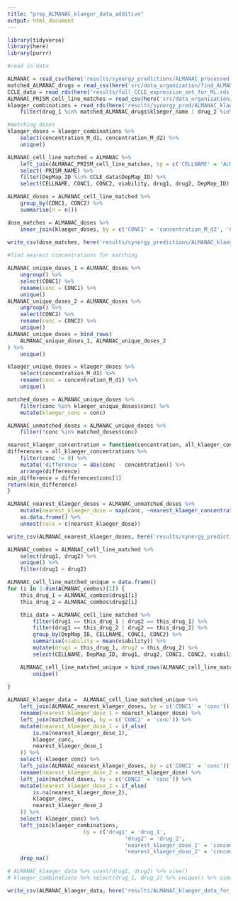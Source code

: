 ```yaml
---
title: "prep_ALMANAC_klaeger_data_additive"
output: html_document
---
```


```r
library(tidyverse)
library(here)
library(purrr)
```

```r
#read in data 

ALMANAC = read_csv(here('results/synergy_predictions/ALMANAC_processed.csv'))
matched_ALMANAC_drugs = read_csv(here('src/data_organization/find_ALMANAC_klaeger_matches/ALMANAC_klaeger_matchlist.csv'))
CCLE_data = read_rds(here('results/full_CCLE_expression_set_for_ML.rds'))
ALMANAC_PRISM_cell_line_matches = read_csv(here('src/data_organization/find_ALMANAC_klaeger_matches/manual_matched_cell_lines.csv'))
klaeger_combinations = read_rds(here('results/synergy_pred/ALMANAC_klaeger_synergy_combos_additive.rds')) %>% 
	filter(drug_1 %in% matched_ALMANAC_drugs$klaeger_name | drug_2 %in% matched_ALMANAC_drugs$klaeger_name)

```

```r
#matching doses
klaeger_doses = klaeger_combinations %>% 
	select(concentration_M_d1, concentration_M_d2) %>% 
	unique()

ALMANAC_cell_line_matched = ALMANAC %>%
	left_join(ALMANAC_PRISM_cell_line_matches, by = c('CELLNAME' = 'ALMANAC_NAME')) %>% 
	select(-PRISM_NAME) %>% 
	filter(DepMap_ID %in% CCLE_data$DepMap_ID) %>% 
	select(CELLNAME, CONC1, CONC2, viability, drug1, drug2, DepMap_ID)

ALMANAC_doses = ALMANAC_cell_line_matched %>% 
	group_by(CONC1, CONC2) %>% 
	summarise(n = n())

dose_matches = ALMANAC_doses %>% 
	inner_join(klaeger_doses, by = c('CONC1' = 'concentration_M_d2', 'CONC2' = 'concentration_M_d1'))
	
write_csv(dose_matches, here('results/synergy_predictions/ALMANAC_klaeger_dose_matches.csv'))
```

```r
#find nearest concentrations for matching

ALMANAC_unique_doses_1 = ALMANAC_doses %>%
	ungroup() %>% 
	select(CONC1) %>%
	rename(conc = CONC1) %>% 
	unique()
ALMANAC_unique_doses_2 = ALMANAC_doses %>%
	ungroup() %>% 
	select(CONC2) %>% 
	rename(conc = CONC2) %>% 
	unique()
ALMANAC_unique_doses = bind_rows(
	ALMANAC_unique_doses_1, ALMANAC_unique_doses_2
) %>% 
	unique()

klaeger_unique_doses = klaeger_doses %>% 
	select(concentration_M_d1) %>% 
	rename(conc = concentration_M_d1) %>% 
	unique()

matched_doses = ALMANAC_unique_doses %>% 
	filter(conc %in% klaeger_unique_doses$conc) %>% 
	mutate(klaeger_conc = conc)

ALMANAC_unmatched_doses = ALMANAC_unique_doses %>% 
	filter(!conc %in% matched_doses$conc)

nearest_klaeger_concentration = function(concentration, all_klaeger_concentrations) {
differences = all_klaeger_concentrations %>% 
	filter(conc != 0) %>% 
	mutate('difference' = abs(conc - concentration)) %>%  
	arrange(difference) 
min_difference = differences$conc[1]
return(min_difference)
}

ALMANAC_nearest_klaeger_doses = ALMANAC_unmatched_doses %>% 
	mutate(nearest_klaeger_dose = map(conc, ~nearest_klaeger_concentration(., klaeger_unique_doses))) %>% 
	as.data.frame() %>% 
	unnest(cols = c(nearest_klaeger_dose))

write_csv(ALMANAC_nearest_klaeger_doses, here('results/synergy_predictions/ALMANAC_nearest_klaeger_doses.csv'))

```

```r

ALMANAC_combos = ALMANAC_cell_line_matched %>% 
	select(drug1, drug2) %>% 
	unique() %>% 
	filter(drug1 > drug2)

ALMANAC_cell_line_matched_unique = data.frame()
for (i in 1:dim(ALMANAC_combos)[1]) {
	this_drug_1 = ALMANAC_combos$drug1[i]
	this_drug_2 = ALMANAC_combos$drug2[i]

	this_data = ALMANAC_cell_line_matched %>% 
		filter(drug1 == this_drug_1 | drug2 == this_drug_1) %>% 
		filter(drug1 == this_drug_2 | drug2 == this_drug_2) %>% 
		group_by(DepMap_ID, CELLNAME, CONC1, CONC2) %>%
		summarise(viability = mean(viability)) %>% 
		mutate(drug1 = this_drug_1, drug2 = this_drug_2) %>% 
		select(CELLNAME, DepMap_ID, drug1, drug2, CONC1, CONC2, viability)

	ALMANAC_cell_line_matched_unique = bind_rows(ALMANAC_cell_line_matched_unique, this_data)	%>% 
		unique()
	
}

ALMANAC_klaeger_data =  ALMANAC_cell_line_matched_unique %>%
	left_join(ALMANAC_nearest_klaeger_doses, by = c('CONC1' = 'conc')) %>% 
	rename(nearest_klaeger_dose_1 = nearest_klaeger_dose) %>% 
	left_join(matched_doses, by = c('CONC1' = 'conc')) %>% 
	mutate(nearest_klaeger_dose_1 = if_else(
		is.na(nearest_klaeger_dose_1), 
		klaeger_conc, 
		nearest_klaeger_dose_1
	)) %>% 
	select(-klaeger_conc) %>% 
	left_join(ALMANAC_nearest_klaeger_doses, by = c('CONC2' = 'conc')) %>% 
	rename(nearest_klaeger_dose_2 = nearest_klaeger_dose) %>% 
	left_join(matched_doses, by = c('CONC2' = 'conc')) %>% 
	mutate(nearest_klaeger_dose_2 = if_else(
		is.na(nearest_klaeger_dose_2), 
		klaeger_conc, 
		nearest_klaeger_dose_2
	)) %>% 
	select(-klaeger_conc) %>% 
	left_join(klaeger_combinations, 
						by = c('drug1' = 'drug_1',
									 'drug2' = 'drug_2',
									 'nearest_klaeger_dose_1' = 'concentration_M_d1',
									 'nearest_klaeger_dose_2' = 'concentration_M_d2')) %>% 
	drop_na()

# ALMANAC_klaeger_data %>% count(drug1, drug2) %>% view()
# klaeger_combinations %>% select(drug_1, drug_2) %>% unique() %>% view()
```

```r

write_csv(ALMANAC_klaeger_data, here('results/ALMANAC_klaeger_data_for_ml_additive.csv'))

```

